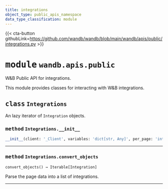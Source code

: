 ---
title: integrations
object_type: public_apis_namespace
data_type_classification: module
---

{{< cta-button githubLink=https://github.com/wandb/wandb/blob/main/wandb/apis/public/integrations.py >}}




# <kbd>module</kbd> `wandb.apis.public`
W&B Public API for integrations. 

This module provides classes for interacting with W&B integrations. 

## <kbd>class</kbd> `Integrations`
An lazy iterator of `Integration` objects. 

### <kbd>method</kbd> `Integrations.__init__`

```python
__init__(client: '_Client', variables: 'dict[str, Any]', per_page: 'int' = 50)
```






---



### <kbd>method</kbd> `Integrations.convert_objects`

```python
convert_objects() → Iterable[Integration]
```

Parse the page data into a list of integrations. 


---




